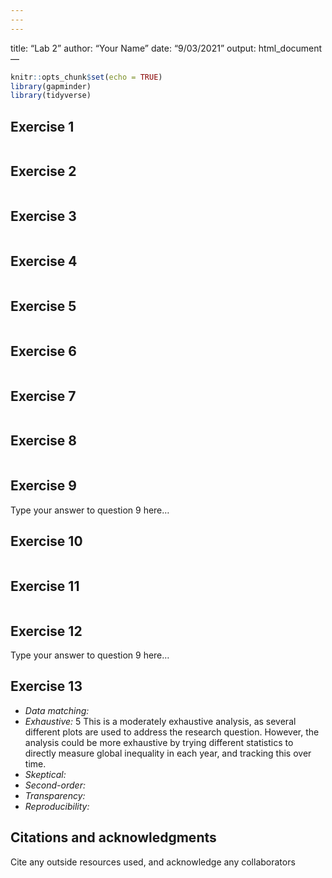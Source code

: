 ```yaml
---
---
---
```

title: "Lab 2"
author: "Your Name"
date: "9/03/2021"
output: html_document
---

```r
knitr::opts_chunk$set(echo = TRUE)
library(gapminder)
library(tidyverse)
```

## Exercise 1

```r

```

## Exercise 2

```r

```

## Exercise 3

```r

```

## Exercise 4

```r

```

## Exercise 5

```r

```


## Exercise 6

```r

```

## Exercise 7

```r

```

## Exercise 8

```r

```

## Exercise 9

Type your answer to question 9 here...

## Exercise 10

```r

```


## Exercise 11

```r

```


## Exercise 12

Type your answer to question 9 here...

## Exercise 13

* *Data matching:* 
* *Exhaustive:* 5 This is a moderately exhaustive analysis, as several different plots are used to address the research question. However, the analysis could be more exhaustive by trying different statistics to directly measure global inequality in each year, and tracking this over time.
* *Skeptical:* 
* *Second-order:* 
* *Transparency:* 
* *Reproducibility:*  

## Citations and acknowledgments

Cite any outside resources used, and acknowledge any collaborators
